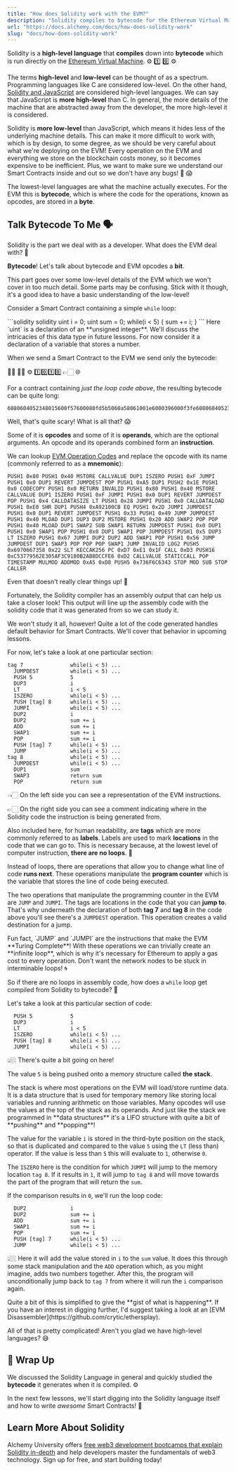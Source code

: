 ```yaml
---
title: "How does Solidity work with the EVM?"
description: "Solidity compiles to bytecode for the Ethereum Virtual Machine. It's less abstract than JavaScript, and inefficiency can be costly due to blockchain storage and operation fees."
url: "https://docs.alchemy.com/docs/how-does-solidity-work"
slug: "docs/how-does-solidity-work"
---
```



Solidity is a **high-level language** that **compiles** down into **bytecode** which is run directly on the [Ethereum Virtual Machine](/docs/what-is-ethereum). ⚙️ 1️⃣ 0️⃣ ⚙️

The terms **high-level** and **low-level** can be thought of as a spectrum. Programming languages like C are considered low-level. On the other hand, [Solidity and JavaScript](/docs/solidity-vs-javascript) are considered high-level languages. We can say that JavaScript is **more high-level** than C. In general, the more details of the machine that are abstracted away from the developer, the more high-level it is considered.

Solidity is **more low-level** than JavaScript, which means it hides less of the underlying machine details. This can make it more difficult to work with, which is by design, to some degree, as we should be very careful about what we're deploying on the EVM! Every operation on the EVM and everything we store on the blockchain costs money, so it becomes expensive to be inefficient. Plus, we want to make sure we understand our Smart Contracts inside and out so we don't have any bugs! 🐞 😱

The lowest-level languages are what the machine actually executes. For the EVM this is **bytecode**, which is where the code for the operations, known as opcodes, are stored in a **byte**.

## Talk Bytecode To Me 🗣

Solidity is the part we deal with as a developer. What does the EVM deal with? 🤔

**Bytecode**! Let's talk about bytecode and EVM opcodes a **bit**.

<Warning>
  This part goes over some low-level details of the EVM which we won't cover in too much detail. Some parts may be confusing. Stick with it though, it's a good idea to have a basic understanding of the low-level!
</Warning>

Consider a Smart Contract containing a simple `while` loop:

<CodeGroup>
  ```solidity solidity
  uint i = 0;
  uint sum = 0;
  while(i < 5) {
      sum += i;
  }
  ```
</CodeGroup>

<Info>
  Here `uint` is a declaration of an **unsigned integer**. We'll discuss the intricacies of this data type in future lessons. For now consider it a declaration of a variable that stores a number.
</Info>

When we send a Smart Contract to the EVM we send only the bytecode:

👨‍💻 👩‍💻 ⚙️ 1️⃣0️⃣1️⃣0️⃣ 👉🏻 🌐

For a contract containing *just the loop code above*, the resulting bytecode can be quite long:

```
6080604052348015600f57600080fd5b5060a58061001e6000396000f3fe6080604052348015600f57600080fd5b506004361060285760003560e01c8063a92100cb14602d575b600080fd5b60336049565b6040518082815260200191505060405180910390f35b6000806000905060008090505b600582101560675781810190506056565b80925050509056fea264697066735822122058d7e11ff1d36fc53779562e305af3c9180b2ab8dccfe6d234fa50420908a5d864736f6c63430006030033
```

Well, that's quite scary! What is all that? 😱

Some of it is **opcodes** and some of it is **operands**, which are the optional arguments. An opcode and its operands combined form an **instruction**.

We can lookup [EVM Operation Codes](https://github.com/crytic/evm-opcodes) and replace the opcode with its name (commonly referred to as a **mnemonic**):

```
PUSH1 0x80 PUSH1 0x40 MSTORE CALLVALUE DUP1 ISZERO PUSH1 0xF JUMPI PUSH1 0x0 DUP1 REVERT JUMPDEST POP PUSH1 0xA5 DUP1 PUSH2 0x1E PUSH1 0x0 CODECOPY PUSH1 0x0 RETURN INVALID PUSH1 0x80 PUSH1 0x40 MSTORE CALLVALUE DUP1 ISZERO PUSH1 0xF JUMPI PUSH1 0x0 DUP1 REVERT JUMPDEST POP PUSH1 0x4 CALLDATASIZE LT PUSH1 0x28 JUMPI PUSH1 0x0 CALLDATALOAD PUSH1 0xE0 SHR DUP1 PUSH4 0xA92100CB EQ PUSH1 0x2D JUMPI JUMPDEST PUSH1 0x0 DUP1 REVERT JUMPDEST PUSH1 0x33 PUSH1 0x49 JUMP JUMPDEST PUSH1 0x40 MLOAD DUP1 DUP3 DUP2 MSTORE PUSH1 0x20 ADD SWAP2 POP POP PUSH1 0x40 MLOAD DUP1 SWAP2 SUB SWAP1 RETURN JUMPDEST PUSH1 0x0 DUP1 PUSH1 0x0 SWAP1 POP PUSH1 0x0 DUP1 SWAP1 POP JUMPDEST PUSH1 0x5 DUP3 LT ISZERO PUSH1 0x67 JUMPI DUP2 DUP2 ADD SWAP1 POP PUSH1 0x56 JUMP JUMPDEST DUP1 SWAP3 POP POP POP SWAP1 JUMP INVALID LOG2 PUSH5 0x6970667358 0x22 SLT KECCAK256 PC 0xD7 0xE1 0x1F CALL 0xD3 PUSH16 0xC53779562E305AF3C9180B2AB8DCCFE6 0xD2 CALLVALUE STATICCALL POP TIMESTAMP MULMOD ADDMOD 0xA5 0xD8 PUSH5 0x736F6C6343 STOP MOD SUB STOP CALLER
```

Even that doesn't really clear things up! 🙁

Fortunately, the Solidity compiler has an assembly output that can help us take a closer look! This output will line up the assembly code with the solidity code that it was generated from so we can study it.

<Info>
  We won't study it all, however! Quite a lot of the code generated handles default behavior for Smart Contracts. We'll cover that behavior in upcoming lessons.
</Info>

For now, let's take a look at one particular section:

```
tag 7               while(i < 5) ...
  JUMPDEST          while(i < 5) ...
  PUSH 5            5
  DUP3              i
  LT                i < 5
  ISZERO            while(i < 5) ...
  PUSH [tag] 8      while(i < 5) ...
  JUMPI             while(i < 5) ...
  DUP2              i
  DUP2              sum += i
  ADD               sum += i
  SWAP1             sum += i
  POP               sum += i
  PUSH [tag] 7      while(i < 5) ...
  JUMP              while(i < 5) ...
tag 8               while(i < 5) ...
  JUMPDEST          while(i < 5) ...
  DUP1              sum
  SWAP3             return sum
  POP               return sum
```

👈🏻 On the left side you can see a representation of the EVM instructions.

👉🏻 On the right side you can see a comment indicating where in the Solidity code the instruction is being generated from.

Also included here, for human readability, are **tags** which are more commonly referred to as **labels**. Labels are used to mark **locations** in the code that we can go to. This is necessary because, at the lowest level of computer instruction, **there are no loops**. 🤯

Instead of loops, there are operations that allow you to change what line of code **runs next**. These operations manipulate the **program counter** which is the variable that stores the line of code being executed.

The two operations that manipulate the programming counter in the EVM are `JUMP` and `JUMPI`. The tags are locations in the code that you can **jump to**. That's why underneath the declaration of both **tag 7** and **tag 8** in the code above you'll see there's a `JUMPDEST` operation. This operation creates a valid destination for a jump.

<Info>
  Fun fact, `JUMP` and `JUMPI` are the instructions that make the EVM **Turing Complete**! With these operations we can trivially create an **infinite loop**, which is why it's necessary for Ethereum to apply a gas cost to every operation. Don't want the network nodes to be stuck in interminable loops! 🌀
</Info>

So if there are no loops in assembly code, how does a `while` loop get compiled from Solidity to bytecode? 🤔

Let's take a look at this particular section of code:

```
  PUSH 5            5
  DUP3              i
  LT                i < 5
  ISZERO            while(i < 5) ...
  PUSH [tag] 8      while(i < 5) ...
  JUMPI             while(i < 5) ...
```

👆🏼 There's quite a bit going on here!

The value `5` is being pushed onto a memory structure called **the stack**.

<Info>
  The stack is where most operations on the EVM will load/store runtime data. It is a data structure that is used for temporary memory like storing local variables and running arithmetic on those variables. Many opcodes will use the values at the top of the stack as its operands. And just like the stack we programmed in **data structures** it's a LIFO structure with quite a bit of **pushing** and **popping**!
</Info>

The value for the variable `i` is stored in the third-byte position on the stack, so that is duplicated and compared to the value `5` using the `LT` (less than) operator. If the value is less than `5` this will evaluate to `1`, otherwise `0`.

The `ISZERO` here is the condition for which `JUMPI` will jump to the memory location `tag 8`. If it results in `1`, it will jump to `tag 8` and will move towards the part of the program that will return the `sum`.

If the comparison results in `0`, we'll run the loop code:

```
  DUP2              i
  DUP2              sum += i
  ADD               sum += i
  SWAP1             sum += i
  POP               sum += i
  PUSH [tag] 7      while(i < 5) ...
  JUMP              while(i < 5) ...
```

👆🏼 Here it will add the value stored in `i` to the `sum` value. It does this through some stack manipulation and the `ADD` operation which, as you might imagine, adds two numbers together. After this, the program will unconditionally jump back to `tag 7` from where it will run the `i` comparison again.

<Info>
  Quite a bit of this is simplified to give the **gist of what is happening**. If you have an interest in digging further, I'd suggest taking a look at an [EVM Disassembler](https://github.com/crytic/ethersplay).
</Info>

All of that is pretty complicated! Aren't you glad we have high-level languages? 😅

## 🏁 Wrap Up

We discussed the Solidity Language in general and quickly studied the **bytecode** it generates when it is compiled. ⚙️

In the next few lessons, we'll start digging into the Solidity language itself and how to write *awesome* Smart Contracts! 🚀

## Learn More About Solidity

Alchemy University offers [free web3 development bootcamps that explain Solidity in-depth](https://university.alchemy.com/ethereum) and help developers master the fundamentals of web3 technology. Sign up for free, and start building today!
